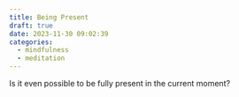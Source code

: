 ```yaml
---
title: Being Present
draft: true
date: 2023-11-30 09:02:39
categories:
  - mindfulness
  - meditation
---
```


Is it even possible to be fully present in the current moment? 